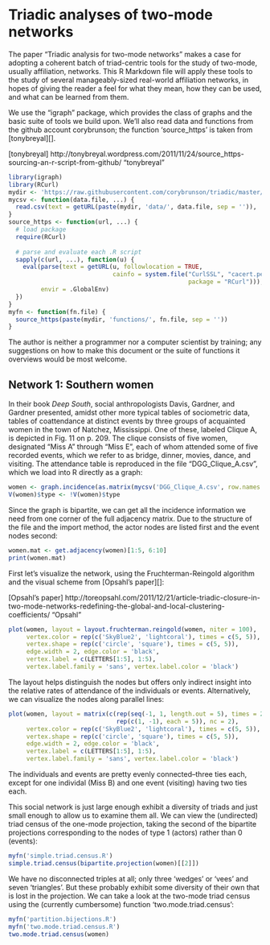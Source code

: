 Triadic analyses of two-mode networks
=====================================

The paper "Triadic analysis for two-mode networks" makes a case for adopting a coherent batch of triad-centric tools for the study of two-mode, usually affiliation, networks. This R Markdown file will apply these tools to the study of several manageably-sized real-world affiliation networks, in hopes of giving the reader a feel for what they mean, how they can be used, and what can be learned from them.

We use the "igraph" package, which provides the class of graphs and the basic suite of tools we build upon. We'll also read data and functions from the github account corybrunson; the function 'source_https' is taken from [tonybreyal][].

[tonybreyal] http://tonybreyal.wordpress.com/2011/11/24/source_https-sourcing-an-r-script-from-github/ "tonybreyal"

```r
library(igraph)
library(RCurl)
mydir <- 'https://raw.githubusercontent.com/corybrunson/triadic/master/'
mycsv <- function(data.file, ...) {
  read.csv(text = getURL(paste(mydir, 'data/', data.file, sep = '')), ...)
}
source_https <- function(url, ...) {
  # load package
  require(RCurl)
 
  # parse and evaluate each .R script
  sapply(c(url, ...), function(u) {
    eval(parse(text = getURL(u, followlocation = TRUE,
                             cainfo = system.file("CurlSSL", "cacert.pem",
                                                  package = "RCurl"))),
         envir = .GlobalEnv)
  })
}
myfn <- function(fn.file) {
  source_https(paste(mydir, 'functions/', fn.file, sep = ''))
}
```

The author is neither a programmer nor a computer scientist by training; any suggestions on how to make this document or the suite of functions it overviews would be most welcome.

## Network 1: Southern women

In their book *Deep South*, social anthropologists Davis, Gardner, and Gardner presented, amidst other more typical tables of sociometric data, tables of coattendance at distinct events by three groups of acquainted women in the town of Natchez, Mississippi. One of these, labeled Clique A, is depicted in Fig. 11 on p. 209. The clique consists of five women, designated "Miss A" through "Miss E", each of whom attended some of five recorded events, which we refer to as bridge, dinner, movies, dance, and visiting. The attendance table is reproduced in the file "DGG\_Clique\_A.csv", which we load into R directly as a graph:

```r
women <- graph.incidence(as.matrix(mycsv('DGG_Clique_A.csv', row.names = 1)))
V(women)$type <- !V(women)$type
```

Since the graph is bipartite, we can get all the incidence information we need from one corner of the full adjacency matrix. Due to the structure of the file and the import method, the actor nodes are listed first and the event nodes second:

```r
women.mat <- get.adjacency(women)[1:5, 6:10]
print(women.mat)
```

First let's visualize the network, using the Fruchterman-Reingold algorithm and the visual scheme from [Opsahl's paper][]:

[Opsahl's paper] http://toreopsahl.com/2011/12/21/article-triadic-closure-in-two-mode-networks-redefining-the-global-and-local-clustering-coefficients/ "Opsahl"

```r
plot(women, layout = layout.fruchterman.reingold(women, niter = 100),
     vertex.color = rep(c('SkyBlue2', 'lightcoral'), times = c(5, 5)),
     vertex.shape = rep(c('circle', 'square'), times = c(5, 5)),
     edge.width = 2, edge.color = 'black',
     vertex.label = c(LETTERS[1:5], 1:5),
     vertex.label.family = 'sans', vertex.label.color = 'black')
```

The layout helps distinguish the nodes but offers only indirect insight into the relative rates of attendance of the individuals or events. Alternatively, we can visualize the nodes along parallel lines:

```r
plot(women, layout = matrix(c(rep(seq(-1, 1, length.out = 5), times = 2),
                              rep(c(1, -1), each = 5)), nc = 2),
     vertex.color = rep(c('SkyBlue2', 'lightcoral'), times = c(5, 5)),
     vertex.shape = rep(c('circle', 'square'), times = c(5, 5)),
     edge.width = 2, edge.color = 'black',
     vertex.label = c(LETTERS[1:5], 1:5),
     vertex.label.family = 'sans', vertex.label.color = 'black')
```

The individuals and events are pretty evenly connected--three ties each, except for one individal (Miss B) and one event (visiting) having two ties each.

This social network is just large enough exhibit a diversity of triads and just small enough to allow us to examine them all. We can view the (undirected) triad census of the one-mode projection, taking the second of the bipartite projections corresponding to the nodes of type 1 (actors) rather than 0 (events):

```r
myfn('simple.triad.census.R')
simple.triad.census(bipartite.projection(women)[[2]])
```

We have no disconnected triples at all; only three 'wedges' or 'vees' and seven 'triangles'. But these probably exhibit some diversity of their own that is lost in the projection. We can take a look at the two-mode triad census using the (currently cumbersome) function 'two.mode.triad.census':

```r
myfn('partition.bijections.R')
myfn('two.mode.triad.census.R')
two.mode.triad.census(women)
```

